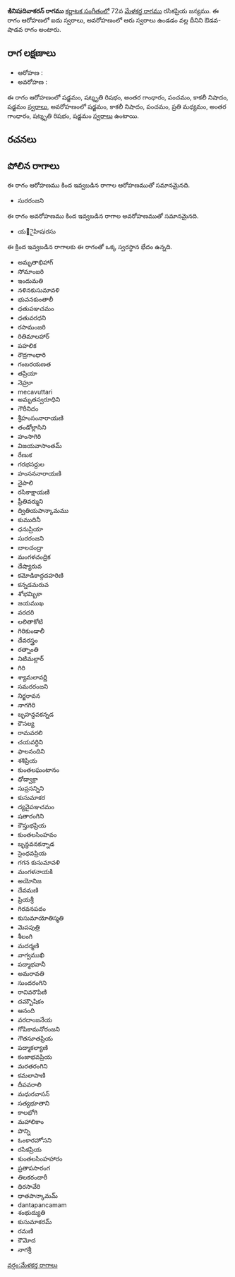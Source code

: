 {{Infobox ragam
	| name          	= ఇినిషiదివాకరన్
	| synonym	    	= 
	| mela          	= 
	| chakra        	= 
	| janaka        	= 
	| type          	= ఔడవ-శాడవ
	| arohanam      	= {{svaraC|S|R3|G3|P|N3|S'}} 
	| avarohanam    	= {{svaraC|S'|N3|P|M2|G3|R3|S}}
	| jeeva         	=
	| chhaya        	=
	| nyasa         	=
	| vishesha      	= 
	| equivalent  		= 
}}
{{కర్ణాటక సంగీత రాగాలు}}
'''ఇినిషiదివాకరన్ రాగము''' [[కర్ణాటక సంగీతం]]లో 72వ [[మేళకర్త రాగము]] రసికప్రియ జన్యము.  ఈ రాగం ఆరోహణలో ఐదు స్వరాలు, అవరోహణంలో ఆరు స్వరాలు ఉండడం వల్ల దీనిని ఔడవ-షాడవ రాగం అంటారు.


==రాగ లక్షణాలు==


* ఆరోహణ : {{svaraC|S|R3|G3|P|N3|S'}} 
* అవరోహణ : {{svaraC|S'|N3|P|M2|G3|R3|S}}

ఈ రాగం ఆరోహణంలో షడ్జమం, షట్శృతి రిషభం, అంతర గాంధారం, పంచమం, కాకలీ నిషాదం, షడ్జమం [[స్వరాలు]], అవరోహణంలో షడ్జమం, కాకలీ నిషాదం, పంచమం, ప్రతి మధ్యమం, అంతర గాంధారం, షట్శృతి రిషభం, షడ్జమం [[స్వరాలు]] ఉంటాయి.

==రచనలు==



==పోలిన రాగాలు==
ఈ రాగం ఆరోహణము కింద ఇవ్వబడిన రాగాల ఆరోహణముతో సమానమైనది.
* సురరంజని

ఈ రాగం అవరోహణము కింద ఇవ్వబడిన రాగాల అవరోహణముతో సమానమైనది.
* య౅ైహిషiరసు

ఈ క్రింద ఇవ్వబడిన రాగాలకు ఈ రాగంతో ఒక్క స్వరస్థాన భేదం ఉన్నది.
* అమృతాభిహాగ్
* సోమాంజరి
* ఇందుమతి
* నళినకుసుమావళి
* భువనకుంతాలీ
* ధతుపఞచమం
* ధతువరధని
* రసామంజరి
* రితిమాలహార్
* పహలిక
* రౌద్రగాంధారి
* గంబరయణత
* తప్రియా
* నెహ్రూ
* mecavuttari
* అమృతస్వరూధిని
* గౌరీనిదం
* శ్రీహంసంనారాయణి
* తండోల్లాసిని
* హంసాగిరి
* విజయవాసాంతమ్
* రేణుక
* గరభసర్దుల
* హంసననారాయణి
* నైపాలి
* రసికాక్షాయణి
* ప్రీతివర్ముని
* ద్వితియపాన్కామము
* కుముదినీ
* ధనుప్రియా
* సురరంజని
* బాలచంద్రా
* మంగళచంద్రిక
* దేష్యారువ
* కమోడికాద్గదహరిణి
* కన్నడమరువ
* శోభమ్బికా
* జయముఖ
* వరదరి
* లలితాకోటి
* గిరికుండాలీ
* దేవరస్త్రం
* రత్నాంతి
* నిటిమల్లార్
* గిరి
* శ్యామలావర్ణి
* సమరరంజని
* నిర్జరావన
* నాగగిరి
* బృహన్దవకన్నడ
* కౌసల్య
* రామవరలి
* చయవర్ధిని
* ఫాలనందిని
* శశిప్రియ
* కుంతలఘంటానం
* ధోడ్వాక్రా
* సుప్రసన్నిని
* కుసుమాకర
* ద్యవైపఞచమం
* షతారంగిని
* కౌస్తుభప్రియ
* కుంతలసింహవం
* బృన్దవనకన్నాడ
* సైంధవప్రియ
* గగన కుసుమావళి
* మంగళనాయకి
* అయోనిజ
* దేవమణి
* ప్రియశ్రీ
* గిరవనపదం
* కుసుమాయోతిస్మతి
* మెపపుత్రి
* శీలంగి
* మదర్మణి
* వాగ్వముఖి
* పద్మాభవానీ
* అమరావతి
* సుందరంగిని
* రావివరౌపిణి
* దమ్బౌషికం
* ఆనంది
* వరదాంజనేయ
* గోపికామనోరంజని
* గౌతసూతప్రియ
* పద్మాకల్యాణి
* కంజాభవప్రియ
* మరతరంగిని
* కమలాపాణి
* దీపవరాలి
* మధురవాసన్
* సత్యభూతాని
* కాలభోగి
* మహాలికాం
* పొన్ని
* ఓంకారహోసని
* రసికప్రియ
* కుంతలసింహహారం
* ప్రతాపసారంగ
* తిలకరందారీ
* ధిరసావేరి
* ధాతపాన్కామమ్
* dantapancamam
* శంభుద్యుతి
* కుసుమాకరమ్
* రమణి
* కౌమోద
* నాగశ్రీ



[[వర్గం:మేళకర్త రాగాలు]]